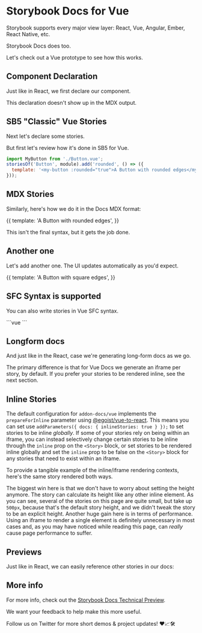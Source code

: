 
# Storybook Docs for Vue

Storybook supports every major view layer:
React, Vue, Angular, Ember, React Native, etc.

Storybook Docs does too.

<Story id="welcome--welcome" />

Let's check out a Vue prototype to see how this works.

## Component Declaration

Just like in React, we first declare our component.

<Meta title="Addon/Docs" />

This declaration doesn't show up in the MDX output.

## SB5 "Classic" Vue Stories

Next let's declare some stories.

But first let's review how it's done in SB5 for Vue.

```js
import MyButton from './Button.vue';
storiesOf('Button', module).add('rounded', () => ({
  template: '<my-button :rounded="true">A Button with rounded edges</my-button>',
}));
```

## MDX Stories

Similarly, here's how we do it in the Docs MDX format:

<Preview>
<Story name="rounded">
  {{
    template: '<my-button :rounded="true">A Button with rounded edges</my-button>',
  }}
</Story>
</Preview>

This isn't the final syntax, but it gets the job done.

## Another one

Let's add another one. The UI updates automatically as you'd expect.

<Preview>
<Story name="square">
  {{
    template: '<my-button :rounded="false">A Button with square edges</my-button>',
  }}
</Story>
</Preview>

## SFC Syntax is supported

You can also write stories in Vue SFC syntax.

<Preview>
<Story name="SFC Syntax">
```vue
<template>
  <my-button :rounded="false" @click="countUp">Counter {{ counter }}</my-button>
</template>
<script>
  export default {
    methods: {
      countUp() {
        this.counter++
      }
    },
    data() {
      return {
        counter: 0,
      }
    }
  }
</script>
```
</Story>
</Preview>

## Longform docs

And just like in the React, case we're generating long-form docs as we go.

The primary difference is that for Vue Docs we generate an iframe per story, by default. If you prefer your stories to be rendered inline, see the next section.

## Inline Stories

The default configuration for `addon-docs/vue` implements the `prepareForInline` parameter using [@egoist/vue-to-react](https://github.com/egoist/vue-to-react). This means you can set use `addParameters({ docs: { inlineStories: true } });` to set stories to be inline _globally_. If some of your stories rely on being within an iframe, you can instead selectively change certain stories to be inline through the `inline` prop on the `<Story>` block, or set stories to be rendered inline globally and set the `inline` prop to be false on the `<Story>` block for any stories that need to exist within an iframe.

To provide a tangible example of the inline/iframe rendering contexts, here's the same story rendered both ways.

<Preview>
  <Story id="app--app" inline={true} />
</Preview>

<Preview>
  <Story id="app--app" height="200px" />
</Preview>

The biggest win here is that we don't have to worry about setting the height anymore. The story can calculate its height like any other inline element. As you can see, several of the stories on this page are quite small, but take up `500px`, because that's the default story height, and we didn't tweak the story to be an explicit height. Another huge gain here is in terms of performance. Using an iframe to render a single element is definitely unnecessary in most cases and, as you may have noticed while reading this page, can _really_ cause page performance to suffer.

## Previews

Just like in React, we can easily reference other stories in our docs:

<Story id="addon-knobs--all-knobs" />

<Story id="nonexistent-story" />

## More info

For more info, check out the [Storybook Docs Technical Preview](https://docs.google.com/document/d/1un6YX7xDKEKl5-MVb-egnOYN8dynb5Hf7mq0hipk8JE/edit?usp=sharing).

We want your feedback to help make this more useful.

Follow us on Twitter for more short demos & project updates! ❤️📈🛠
